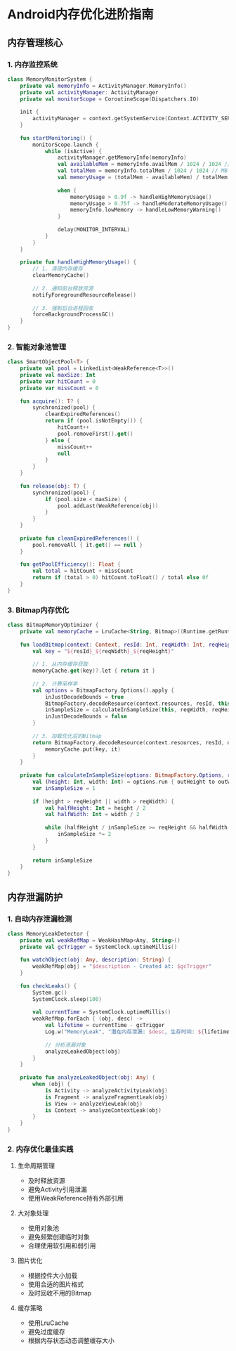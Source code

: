 # Android内存优化进阶指南

## 内存管理核心

### 1. 内存监控系统

```kotlin
class MemoryMonitorSystem {
    private val memoryInfo = ActivityManager.MemoryInfo()
    private val activityManager: ActivityManager
    private val monitorScope = CoroutineScope(Dispatchers.IO)
    
    init {
        activityManager = context.getSystemService(Context.ACTIVITY_SERVICE) as ActivityManager
    }
    
    fun startMonitoring() {
        monitorScope.launch {
            while (isActive) {
                activityManager.getMemoryInfo(memoryInfo)
                val availableMem = memoryInfo.availMem / 1024 / 1024 // MB
                val totalMem = memoryInfo.totalMem / 1024 / 1024 // MB
                val memoryUsage = (totalMem - availableMem) / totalMem.toFloat()
                
                when {
                    memoryUsage > 0.9f -> handleHighMemoryUsage()
                    memoryUsage > 0.75f -> handleModerateMemoryUsage()
                    memoryInfo.lowMemory -> handleLowMemoryWarning()
                }
                
                delay(MONITOR_INTERVAL)
            }
        }
    }
    
    private fun handleHighMemoryUsage() {
        // 1. 清理内存缓存
        clearMemoryCache()
        
        // 2. 通知前台释放资源
        notifyForegroundResourceRelease()
        
        // 3. 强制后台进程回收
        forceBackgroundProcessGC()
    }
}
```

### 2. 智能对象池管理

```kotlin
class SmartObjectPool<T> {
    private val pool = LinkedList<WeakReference<T>>()
    private val maxSize: Int
    private var hitCount = 0
    private var missCount = 0
    
    fun acquire(): T? {
        synchronized(pool) {
            cleanExpiredReferences()
            return if (pool.isNotEmpty()) {
                hitCount++
                pool.removeFirst().get()
            } else {
                missCount++
                null
            }
        }
    }
    
    fun release(obj: T) {
        synchronized(pool) {
            if (pool.size < maxSize) {
                pool.addLast(WeakReference(obj))
            }
        }
    }
    
    private fun cleanExpiredReferences() {
        pool.removeAll { it.get() == null }
    }
    
    fun getPoolEfficiency(): Float {
        val total = hitCount + missCount
        return if (total > 0) hitCount.toFloat() / total else 0f
    }
}
```

### 3. Bitmap内存优化

```kotlin
class BitmapMemoryOptimizer {
    private val memoryCache = LruCache<String, Bitmap>((Runtime.getRuntime().maxMemory() / 8).toInt())
    
    fun loadBitmap(context: Context, resId: Int, reqWidth: Int, reqHeight: Int): Bitmap {
        val key = "${resId}_${reqWidth}_${reqHeight}"
        
        // 1. 从内存缓存获取
        memoryCache.get(key)?.let { return it }
        
        // 2. 计算采样率
        val options = BitmapFactory.Options().apply {
            inJustDecodeBounds = true
            BitmapFactory.decodeResource(context.resources, resId, this)
            inSampleSize = calculateInSampleSize(this, reqWidth, reqHeight)
            inJustDecodeBounds = false
        }
        
        // 3. 加载优化后的Bitmap
        return BitmapFactory.decodeResource(context.resources, resId, options).also {
            memoryCache.put(key, it)
        }
    }
    
    private fun calculateInSampleSize(options: BitmapFactory.Options, reqWidth: Int, reqHeight: Int): Int {
        val (height: Int, width: Int) = options.run { outHeight to outWidth }
        var inSampleSize = 1
        
        if (height > reqHeight || width > reqWidth) {
            val halfHeight: Int = height / 2
            val halfWidth: Int = width / 2
            
            while (halfHeight / inSampleSize >= reqHeight && halfWidth / inSampleSize >= reqWidth) {
                inSampleSize *= 2
            }
        }
        
        return inSampleSize
    }
}
```

## 内存泄漏防护

### 1. 自动内存泄漏检测

```kotlin
class MemoryLeakDetector {
    private val weakRefMap = WeakHashMap<Any, String>()
    private val gcTrigger = SystemClock.uptimeMillis()
    
    fun watchObject(obj: Any, description: String) {
        weakRefMap[obj] = "$description - Created at: $gcTrigger"
    }
    
    fun checkLeaks() {
        System.gc()
        SystemClock.sleep(100)
        
        val currentTime = SystemClock.uptimeMillis()
        weakRefMap.forEach { (obj, desc) ->
            val lifetime = currentTime - gcTrigger
            Log.w("MemoryLeak", "潜在内存泄漏: $desc, 生存时间: ${lifetime}ms")
            
            // 分析泄漏对象
            analyzeLeakedObject(obj)
        }
    }
    
    private fun analyzeLeakedObject(obj: Any) {
        when (obj) {
            is Activity -> analyzeActivityLeak(obj)
            is Fragment -> analyzeFragmentLeak(obj)
            is View -> analyzeViewLeak(obj)
            is Context -> analyzeContextLeak(obj)
        }
    }
}
```

### 2. 内存优化最佳实践

1. 生命周期管理
   - 及时释放资源
   - 避免Activity引用泄漏
   - 使用WeakReference持有外部引用

2. 大对象处理
   - 使用对象池
   - 避免频繁创建临时对象
   - 合理使用软引用和弱引用

3. 图片优化
   - 根据控件大小加载
   - 使用合适的图片格式
   - 及时回收不用的Bitmap

4. 缓存策略
   - 使用LruCache
   - 避免过度缓存
   - 根据内存状态动态调整缓存大小